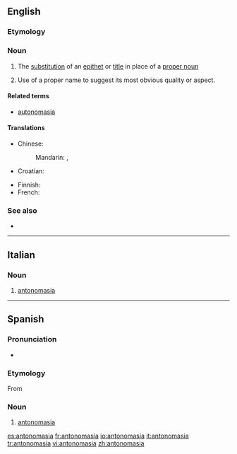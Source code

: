 ==English==
{{examples-right|sense=use of a proper name for its attribute|examples=Can we depend on the Solons in Washington to save us?}}
===Etymology===
{{rfe}}

===Noun===
{{en-noun|-}}

# {{rhetoric}} The [[substitution]] of an [[epithet]] or [[title]] in place of a [[proper noun]]
# {{rhetoric}} Use of a proper name to suggest its most obvious quality or aspect.

====Related terms====
* [[autonomasia]]

====Translations====
{{trans-top|substitution of an epithet or title in place of a proper noun}}
* Chinese:
*: Mandarin: {{t|zh|代稱|sc=Hani}}, {{t|zh|代称|tr=dàichēng|sc=Hani}}
* Croatian: {{t-|hr|antonomazija|f}}
{{trans-mid}}
* Finnish: {{t-|fi|antonomasia}}
* French: {{t|fr|antonomase|f}}
{{trans-bottom}}

===See also===
* {{pedia}}

----

==Italian==

===Noun===
{{it-noun|antonomasi|f|a|e}}

# [[#English|antonomasia]]


----

==Spanish==
===Pronunciation===
* {{IPA|[a̠n.to̞.no̞ˈma̠.sja̠]|lang=es}}
===Etymology===
From {{etyl|grc|es}} {{term|ἀντονομασία|lang=grc}}
===Noun===
{{es-noun|f}}

# [[#English|antonomasia]]

[[es:antonomasia]]
[[fr:antonomasia]]
[[io:antonomasia]]
[[it:antonomasia]]
[[tr:antonomasia]]
[[vi:antonomasia]]
[[zh:antonomasia]]